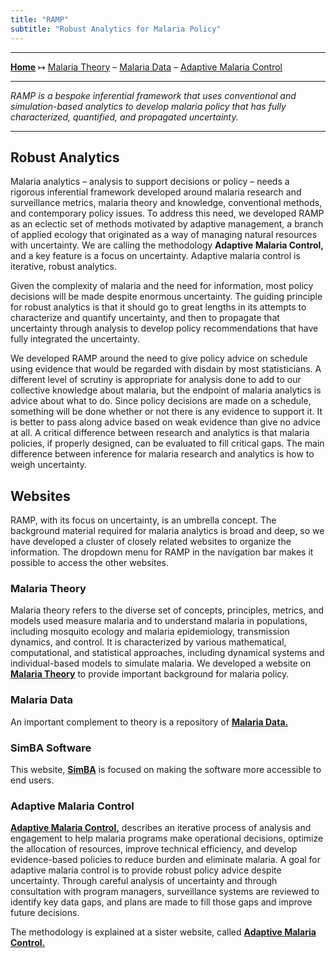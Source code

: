 ```yaml
---
title: "RAMP"
subtitle: "Robust Analytics for Malaria Policy"
---
```


***

[**Home**](https://faculty.washington.edu/smitdave/simba/_site/index.html) 
$\mapsto$ 
[Malaria Theory](https://faculty.washington.edu/smitdave/theory/_site/index.html) -- [Malaria Data](https://faculty.washington.edu/smitdave/Malaria_Data/MalariaData.html) -- 
[Adaptive Malaria Control](https://faculty.washington.edu/smitdave/ramp/_site/index.html) 

***

*RAMP is a bespoke inferential framework that uses conventional and simulation-based analytics to develop malaria policy that has fully characterized, quantified, and propagated uncertainty.*


*** 



## Robust Analytics

Malaria analytics -- analysis to support decisions or policy -- needs a rigorous inferential framework developed around  malaria research and surveillance metrics, malaria theory and knowledge, conventional methods, and contemporary policy issues. To address this need, we developed RAMP as an eclectic set of methods motivated by adaptive management, a branch of applied ecology that originated as a way of managing natural resources with uncertainty. We are calling the methodology **Adaptive Malaria Control,** and a key feature is a focus on uncertainty. Adaptive malaria control is iterative, robust analytics.

Given the complexity of malaria and the need for information, most policy decisions will be made despite enormous uncertainty. The guiding principle for robust analytics is that it should go to great lengths in its attempts to characterize and quantify uncertainty, and then to propagate that uncertainty through analysis to develop policy recommendations that have fully integrated the uncertainty. 

We developed RAMP around the need to give policy advice on schedule using evidence that would be regarded with disdain by most statisticians. A different level of scrutiny is appropriate for analysis done to add to our collective knowledge about malaria, but the endpoint of malaria analytics is advice about what to do. 
Since policy decisions are made on a schedule, 
something will be done whether or not there is any evidence to support it. 
It is better to pass along advice based on weak evidence than give no advice at all.
A critical difference between research and analytics is that malaria policies, if properly designed, can be evaluated to fill critical gaps. The main difference between inference for malaria research and analytics is how to weigh uncertainty.

## Websites

RAMP, with its focus on uncertainty, is an umbrella concept. The background material required for malaria analytics is broad and deep, so we have developed a cluster of closely related websites to organize the information.  The dropdown menu for RAMP in the navigation bar makes it possible to access the other websites. 

### Malaria Theory 

Malaria theory refers to the diverse set of concepts, principles, metrics, and models used measure malaria and to understand malaria in populations, including mosquito ecology and malaria epidemiology, transmission dynamics, and control. It is characterized by various mathematical, computational, and statistical approaches, including dynamical systems and individual-based models to simulate malaria. We developed a website on [**Malaria Theory**](https://faculty.washington.edu/smitdave/theory/_site/index.html) to provide important background for malaria policy.


### Malaria Data 

An important complement to theory is a repository of [**Malaria Data.**](https://faculty.washington.edu/smitdave/Malaria_Data/MalariaData.html) 

### SimBA Software 

This website, [**SimBA**](https://faculty.washington.edu/smitdave/simba/_site/index.html) is focused on making the software more accessible to end users.  

### Adaptive Malaria Control 

[**Adaptive Malaria Control,**](https://faculty.washington.edu/smitdave/ramp/_site/index.html) describes an iterative process of analysis and engagement to help malaria programs make operational decisions, optimize the allocation of resources, improve technical efficiency, and develop evidence-based policies to reduce burden and eliminate malaria. A goal for adaptive malaria control is to provide robust policy advice despite uncertainty. Through careful analysis of uncertainty and through consultation with program managers, surveillance systems are reviewed to identify key data gaps, and plans are made to fill those gaps and improve future decisions.

The methodology is explained at a sister website, called 
[**Adaptive Malaria Control.**](https://faculty.washington.edu/smitdave/ramp/_site/index.html) 


